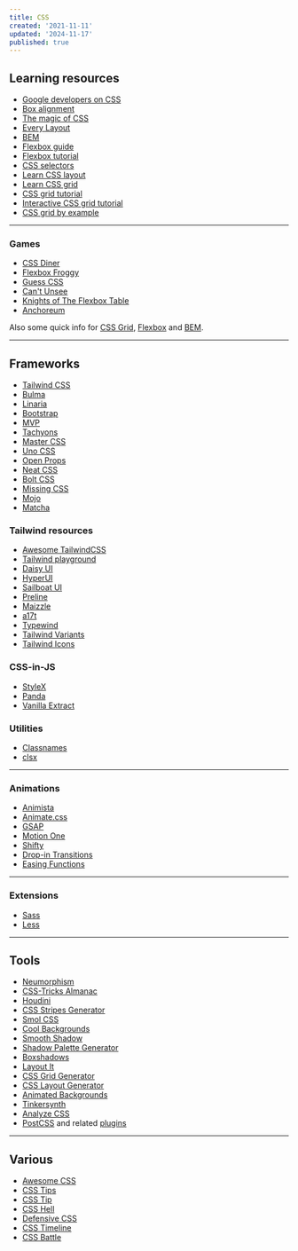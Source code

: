 ```yaml
---
title: CSS
created: '2021-11-11'
updated: '2024-11-17'
published: true
---
```


## Learning resources

- [Google developers on CSS](https://web.dev/learn/css/)
- [Box alignment](https://ishadeed.com/article/learn-box-alignment/)
- [The magic of CSS](https://adamschwartz.co/magic-of-css/)
- [Every Layout](https://every-layout.dev/)
- [BEM](https://en.bem.info/)
- [Flexbox guide](https://blog.webdevsimplified.com/2021-11/flexbox/)
- [Flexbox tutorial](https://www.codeinwp.com/blog/css-flexbox-tutorial/)
- [CSS selectors](https://fffuel.co/css-selectors/)
- [Learn CSS layout](https://book.mixu.net/css/)
- [Learn CSS grid](https://learncssgrid.com/)
- [CSS grid tutorial](https://www.codeinwp.com/blog/css-grid-tutorial-layout/)
- [Interactive CSS grid tutorial](https://www.euismod.dev/)
- [CSS grid by example](https://gridbyexample.com/)

---

### Games

- [CSS Diner](https://flukeout.github.io/)
- [Flexbox Froggy](https://flexboxfroggy.com/)
- [Guess CSS](https://www.guess-css.app/)
- [Can't Unsee](https://cantunsee.space/)
- [Knights of The Flexbox Table](https://knightsoftheflexboxtable.com/)
- [Anchoreum](https://anchoreum.com/)

Also some quick info for [CSS Grid](https://grid.malven.co/), [Flexbox](https://flexbox.malven.co/) and [BEM](https://9elements.com/bem-cheat-sheet/).

---

## Frameworks

- [Tailwind CSS](https://tailwindcss.com/)
- [Bulma](https://bulma.io/)
- [Linaria](https://github.com/callstack/linaria)
- [Bootstrap](https://getbootstrap.com/)
- [MVP](https://andybrewer.github.io/mvp/)
- [Tachyons](https://tachyons.io/)
- [Master CSS](https://github.com/master-co/css)
- [Uno CSS](https://github.com/unocss/unocss)
- [Open Props](https://github.com/argyleink/open-props)
- [Neat CSS](https://github.com/codazoda/neatcss)
- [Bolt CSS](https://github.com/tbolt/boltcss)
- [Missing CSS](https://github.com/bigskysoftware/missing)
- [Mojo](https://github.com/mojocss/mojocss)
- [Matcha](https://github.com/lowlighter/matcha)

### Tailwind resources

- [Awesome TailwindCSS](https://github.com/aniftyco/awesome-tailwindcss)
- [Tailwind playground](https://play.tailwindcss.com/)
- [Daisy UI](https://daisyui.com/)
- [HyperUI](https://www.hyperui.dev/)
- [Sailboat UI](https://sailboatui.com/)
- [Preline](https://preline.co/)
- [Maizzle](https://maizzle.com/)
- [a17t](https://a17t.miles.land/)
- [Typewind](https://github.com/mokshit06/typewind)
- [Tailwind Variants](https://github.com/nextui-org/tailwind-variants)
- [Tailwind Icons](https://github.com/egoist/tailwindcss-icons)

### CSS-in-JS

- [StyleX](https://github.com/facebook/stylex)
- [Panda](https://github.com/chakra-ui/panda)
- [Vanilla Extract](https://github.com/vanilla-extract-css/vanilla-extract)

### Utilities

- [Classnames](https://github.com/JedWatson/classnames)
- [clsx](https://github.com/lukeed/clsx)

---

### Animations

- [Animista](https://animista.net/)
- [Animate.css](https://animate.style/)
- [GSAP](https://gsap.com/)
- [Motion One](https://github.com/motiondivision/motionone)
- [Shifty](https://github.com/jeremyckahn/shifty/)
- [Drop-in Transitions](https://www.transition.style/)
- [Easing Functions](https://easings.net/)

---

### Extensions

- [Sass](https://sass-lang.com/)
- [Less](https://lesscss.org/)

---

## Tools

- [Neumorphism](https://neumorphism.io/)
- [CSS-Tricks Almanac](https://css-tricks.com/almanac/)
- [Houdini](https://houdini.how/)
- [CSS Stripes Generator](https://stripesgenerator.com/)
- [Smol CSS](https://smolcss.dev/)
- [Cool Backgrounds](https://coolbackgrounds.io/)
- [Smooth Shadow](https://shadows.brumm.af/)
- [Shadow Palette Generator](https://www.joshwcomeau.com/shadow-palette/)
- [Boxshadows](https://boxshadows.xyz/)
- [Layout It](https://grid.layoutit.com/)
- [CSS Grid Generator](https://cssgrid-generator.netlify.app/)
- [CSS Layout Generator](https://layout.bradwoods.io/)
- [Animated Backgrounds](https://animatedbackgrounds.me/)
- [Tinkersynth](https://tinkersynth.com/)
- [Analyze CSS](https://www.projectwallace.com/analyze-css)
- [PostCSS](https://postcss.org/) and related [plugins](https://www.postcss.parts/)

---

## Various

- [Awesome CSS](https://github.com/awesome-css-group/awesome-css)
- [CSS Tips](https://markodenic.com/css-tips/)
- [CSS Tip](https://css-tip.com/)
- [CSS Hell](https://csshell.dev/)
- [Defensive CSS](https://defensivecss.dev/)
- [CSS Timeline](https://css-timeline.vercel.app/)
- [CSS Battle](https://cssbattle.dev/)
